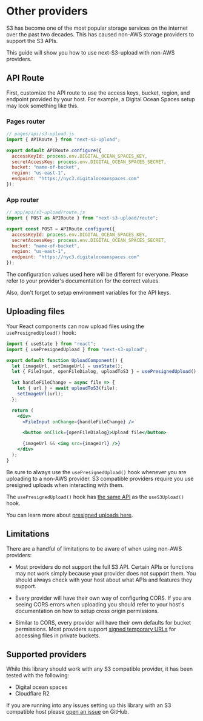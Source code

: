 # Other providers

S3 has become one of the most popular storage services on the internet over the past two decades. This has caused non-AWS storage providers to support the S3 APIs.

This guide will show you how to use next-S3-upload with non-AWS providers.

## API Route

First, customize the API route to use the access keys, bucket, region, and endpoint provided by your host. For example, a Digital Ocean Spaces setup may look something like this.

### Pages router
```js
// pages/api/s3-upload.js
import { APIRoute } from "next-s3-upload";

export default APIRoute.configure({
  accessKeyId: process.env.DIGITAL_OCEAN_SPACES_KEY,
  secretAccessKey: process.env.DIGITAL_OCEAN_SPACES_SECRET,
  bucket: "name-of-bucket",
  region: "us-east-1",
  endpoint: "https://nyc3.digitaloceanspaces.com"
});
```

### App router
```js
// app/api/s3-upload/route.js
import { POST as APIRoute } from "next-s3-upload/route";

export const POST = APIRoute.configure({
  accessKeyId: process.env.DIGITAL_OCEAN_SPACES_KEY,
  secretAccessKey: process.env.DIGITAL_OCEAN_SPACES_SECRET,
  bucket: "name-of-bucket",
  region: "us-east-1",
  endpoint: "https://nyc3.digitaloceanspaces.com"
});
```

The configuration values used here will be different for everyone. Please refer to your provider's documentation for the correct values.

Also, don't forget to setup environment variables for the API keys.

## Uploading files

Your React components can now upload files using the `usePresignedUpload()` hook:

```jsx
import { useState } from "react";
import { usePresignedUpload } from "next-s3-upload";

export default function UploadComponent() {
  let [imageUrl, setImageUrl] = useState();
  let { FileInput, openFileDialog, uploadToS3 } = usePresignedUpload();

  let handleFileChange = async file => {
    let { url } = await uploadToS3(file);
    setImageUrl(url);
  };

  return (
    <div>
      <FileInput onChange={handleFileChange} />

      <button onClick={openFileDialog}>Upload file</button>

      {imageUrl && <img src={imageUrl} />}
    </div>
  );
}
```

Be sure to always use the `usePresignedUpload()` hook whenever you are uploading to a non-AWS provider. S3 compatible providers require you use presigned uploads when interacting with them.

The `usePresignedUpload()` hook has [the same API](/use-s3-upload) as the `useS3Upload()` hook.

You can learn more about [presigned uploads here](/presigned-uploads).

## Limitations

There are a handful of limitations to be aware of when using non-AWS providers:

- Most providers do not support the full S3 API. Certain APIs or functions may not work simply because your provider does not support them. You should always check with your host about what APIs and features they support.

- Every provider will have their own way of configuring CORS. If you are seeing CORS errors when uploading you should refer to your host's documentation on how to setup cross origin permissions.

- Similar to CORS, every provider will have their own defaults for bucket permissions. Most providers support [signed temporary URLs](/private-uploads#generating-temporary-access-urls) for accessing files in private buckets.

## Supported providers

While this library should work with any S3 compatible provider, it has been tested with the following:

- Digital ocean spaces
- Cloudflare R2

If you are running into any issues setting up this library with an S3 compatible host please [open an issue](https://github.com/ryanto/next-s3-upload) on GitHub.
